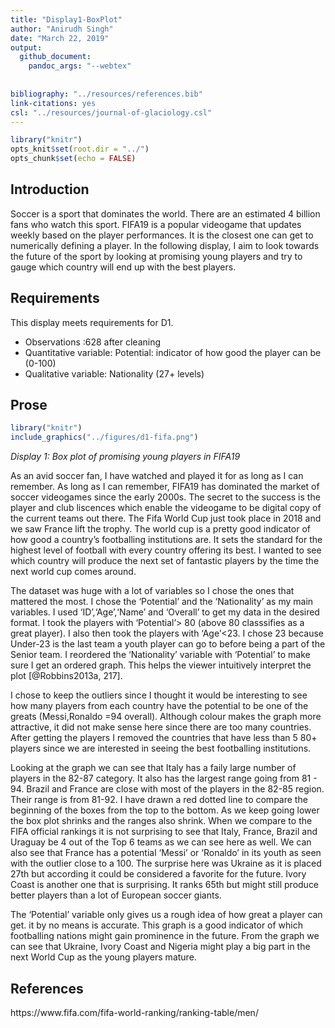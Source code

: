 ```yaml
---
title: "Display1-BoxPlot"
author: "Anirudh Singh"
date: "March 22, 2019"
output: 
  github_document: 
    pandoc_args: "--webtex"
 
    
bibliography: "../resources/references.bib"
link-citations: yes
csl: "../resources/journal-of-glaciology.csl"
---
```


```r
library("knitr")  
opts_knit$set(root.dir = "../")  
opts_chunk$set(echo = FALSE)  
```


## Introduction
Soccer is a sport that dominates the world. There are an estimated 4 billion fans who watch this sport. FIFA19 is a popular videogame that updates weekly based on the player performances. It is the closest one can get to numerically defining a player. In the following display, I aim to look towards the future of the sport by looking at promising young players and try to gauge which country will end up with the best players.

## Requirements
This display meets requirements for D1.

- Observations :628 after cleaning
- Quantitative variable: Potential: indicator of how good the player can be (0-100)
- Qualitative variable: Nationality (27+ levels)

## Prose

```r
library("knitr")
include_graphics("../figures/d1-fifa.png")
```

*Display 1: Box plot of promising young players in FIFA19*


As an avid soccer fan, I have watched and played it for as long as I can remember. As long as I can remember, FIFA19 has dominated the market of soccer videogames since the early 2000s. The secret to the success is the player and club liscences which enable the videogame to be digital copy of the current teams out there. The Fifa World Cup just took place in 2018 and we saw France lift the trophy. The world cup is a pretty good indicator of how good a country's footballing institutions are. It sets the standard for the highest level of football with every country offering its best. I wanted to see which country will produce the next set of fantastic players by the time the next world cup comes around.

The dataset was huge with a lot of variables so I chose the ones that mattered the most. I chose the 'Potential' and the 'Nationality' as my main variables. I used 'ID','Age','Name' and 'Overall' to get my data in the desired format. I took the players with 'Potential'> 80 (above 80 classsifies as a great player). I also then took the players with 'Age'<23. I chose 23 because Under-23 is the last team a youth player can go to before being a part of the Senior team. I reordered the 'Nationality' variable with 'Potential' to make sure I get an ordered graph. This helps the viewer intuitively interpret the plot [@Robbins2013a, 217].

I chose to keep the outliers since I thought it would be interesting to see how many players from each country have the potential to be one of the greats (Messi,Ronaldo =94 overall). Although colour makes the graph more attractive, it did not make sense here since there are too many countries. After getting the players I removed the countries that have less than 5 80+ players since we are interested in seeing the best footballing institutions.

Looking at the graph we can see that Italy has a faily large number of players in the 82-87 category. It also has the largest range going from 81 - 94. Brazil and France are close with most of the players in the 82-85 region. Their range is from 81-92. I have drawn a red dotted line to compare the beginning of the boxes from the top to the bottom.  As we keep going lower the box plot shrinks and the ranges also shrink. When we compare to the FIFA official rankings it is not surprising to see that Italy, France, Brazil and Uraguay be 4 out of the Top 6 teams as we can see here as well. We can also see that France has a potential 'Messi' or 'Ronaldo' in its youth as seen with the outlier close to a 100. The surprise here was Ukraine as it is placed 27th but according it could be considered a favorite for the future. Ivory Coast is another one that is surprising. It ranks 65th but might still produce better players than a lot of European soccer giants.

The 'Potential' variable only gives us a rough idea of how great a player can get. it by no means is accurate. This graph is a good indicator of which footballing nations might gain prominence in the future. From the graph we can see that Ukraine, Ivory Coast and Nigeria might play a big part in the next World Cup as the young players mature.



## References

<div id="refs">https://www.fifa.com/fifa-world-ranking/ranking-table/men/</div>

